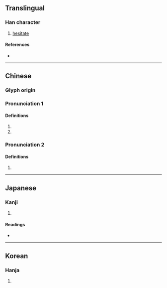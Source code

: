 {{character info/new}}
==Translingual==

===Han character===
{{Han char|rn=9|rad=人|as=06|sn=8|four=26200|canj=OWR|ids=⿰亻回}}

# [[hesitate]]

====References====
* {{Han ref|kx=0100.060|dkj=00545|dj=0212.020|hdz=10148.060|uh=4F6A|ud=20330|bh=CBBF|bd=52159}}

----

==Chinese==
{{zh-forms}}

===Glyph origin===
{{Han etym}}

===Pronunciation 1===
{{zh-pron
|m=huí
|mc=y
|oc=y
|ma=
|cat=v
}}

====Definitions====
{{zh-hanzi}}

# {{zh-only|佪佪}}
# {{zh-alt-form|回}}

===Pronunciation 2===
{{zh-pron
|m=huái
|c=wui4
|ma=
|cat=v
}}

====Definitions====
{{zh-hanzi}}

# {{zh-alt-form|徊}}

----

==Japanese==

===Kanji===
{{ja-kanji|grade=|rs=人06}}

# {{defn|lang=ja|sort=人06}}

====Readings====
* {{ja-readings
|goon=え
|kanon=かい<くわい
|kun=さまよ-う, くらいこよ}}

----

==Korean==

===Hanja===
{{ko-hanja|hangeul=회|rv=hoe|mr=hoe}}

# {{defn|lang=ko|sort=人06}}